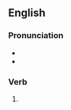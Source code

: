 ==English==

===Pronunciation===
* {{IPA|en|/pɑɹˈteɪkən/}}
* {{rhymes|en|eɪkən}}

===Verb===
{{head|en|verb form}}

# {{past participle of|en|partake|nocat=1}}